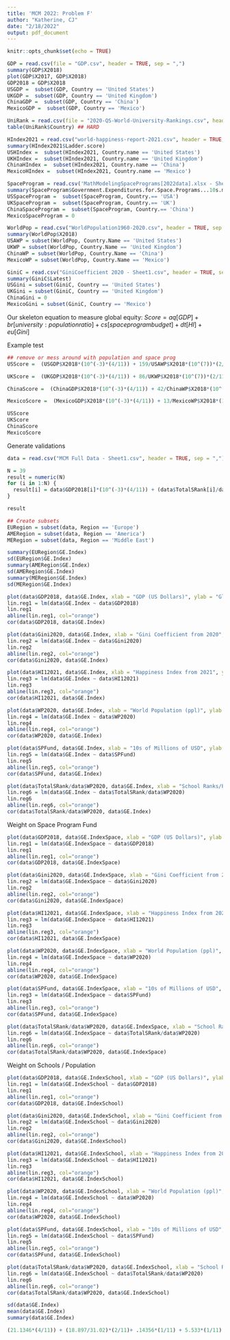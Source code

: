 ```yaml
---
title: 'MCM 2022: Problem F'
author: "Katherine, CJ"
date: "2/18/2022"
output: pdf_document
---
```


```r
knitr::opts_chunk$set(echo = TRUE)
```

```r
GDP = read.csv(file = "GDP.csv", header = TRUE, sep = ",")
summary(GDP$X2018)
plot(GDP$X2017, GDP$X2018)
GDP2018 = GDP$X2018
USGDP =  subset(GDP, Country == 'United States') 
UKGDP =  subset(GDP, Country == 'United Kingdom')
ChinaGDP =  subset(GDP, Country == 'China')
MexicoGDP =  subset(GDP, Country == 'Mexico')

UniRank = read.csv(file = "2020-QS-World-University-Rankings.csv", header = TRUE)
table(UniRank$Country) ## HARD

HIndex2021 = read.csv("world-happiness-report-2021.csv", header = TRUE, sep = ",")
summary(HIndex2021$Ladder.score)
USHIndex =  subset(HIndex2021, Country.name == 'United States')
UKHIndex =  subset(HIndex2021, Country.name == 'United Kingdom')
ChinaHIndex =  subset(HIndex2021, Country.name == 'China')
MexicoHIndex =  subset(HIndex2021, Country.name == 'Mexico')

SpaceProgram = read.csv('MathModelingSpacePrograms[2022data].xlsx - Sheet1.csv', header = TRUE, sep = ",")
summary(SpaceProgram$Government.Expenditures.for.Space.Programs...10s.millions.USD.)
USSpaceProgram =  subset(SpaceProgram, Country.== 'USA') 
UKSpaceProgram =  subset(SpaceProgram, Country.== 'UK') 
ChinaSpaceProgram =  subset(SpaceProgram, Country.== 'China')
MexicoSpaceProgram = 0

WorldPop = read.csv("WorldPopulation1960-2020.csv", header = TRUE, sep = ",")
summary(WorldPop$X2018)
USAWP = subset(WorldPop, Country.Name == 'United States')
UKWP = subset(WorldPop, Country.Name == 'United Kingdom')
ChinaWP = subset(WorldPop, Country.Name == 'China')
MexicoWP = subset(WorldPop, Country.Name == 'Mexico')

GiniC = read.csv("GiniCoefficient 2020 - Sheet1.csv", header = TRUE, sep = ",")
summary(GiniC$Latest)
USGini = subset(GiniC, Country == 'United States')
UKGini = subset(GiniC, Country == 'United Kingdom')
ChinaGini = 0
MexicoGini = subset(GiniC, Country == 'Mexico')
```

Our skeleton equation to measure global equity:
$Score = aq[GDP] + br[university: population ratio] + cs[space program budget] + dt[HI] + eu[Gini]$

Example test
```r
## remove or mess around with population and space prog
USScore =  (USGDP$X2018*(10^(-3)*(4/11)) + 159/USAWP$X2018*(10^(7))*(2/11) + USSpaceProgram$Government.Expenditures.for.Space.Programs...10s.millions.USD.*(10^(-4))*(1/11)  + USHIndex$Ladder.score*(1/11)  + (1-USGini$Latest)*10*(3/11))

UKScore =  (UKGDP$X2018*(10^(-3)*(4/11)) + 86/UKWP$X2018*(10^(7))*(2/11) + UKSpaceProgram$Government.Expenditures.for.Space.Programs...10s.millions.USD.*(10^(-4))*(1/11) + UKHIndex$Ladder.score*(1/11)  + (1-UKGini$Latest)*10*(3/11))

ChinaScore =  (ChinaGDP$X2018*(10^(-3)*(4/11)) + 42/ChinaWP$X2018*(10^(7))*(2/11) + ChinaSpaceProgram$Government.Expenditures.for.Space.Programs...10s.millions.USD.*(10^(-4))*(1/11)  + ChinaHIndex$Ladder.score*(1/11)  + 0*10*(3/11))

MexicoScore =  (MexicoGDP$X2018*(10^(-3)*(4/11)) + 13/MexicoWP$X2018*(10^(7))*(2/11) + ChinaSpaceProgram$Government.Expenditures.for.Space.Programs...10s.millions.USD.*(10^(-4))*(1/11)  + MexicoHIndex$Ladder.score*(1/11)  + (1-MexicoGini$Latest)*10*(3/11))

USScore
UKScore
ChinaScore
MexicoScore
```

 Generate validations
```r
data = read.csv("MCM Full Data - Sheet1.csv", header = TRUE, sep = ",")

N = 39
result = numeric(N)
for (i in 1:N) {
  result[i] = data$GDP2018[i]*(10^(-3)*(4/11)) + (data$TotalSRank[i]/data$WP2020[i]*(10^(7)*(2/11)) + data$SPFund[i]*(10^(-4)*(1/11)) + data$HI12021[i]*(1/11)) + data$Gini2020[i]*(10*(3/11))
}

result
```

```r
## Create subsets
EURegion = subset(data, Region == 'Europe')
AMERegion = subset(data, Region == 'America')
MERegion = subset(data, Region == 'Middle East')

summary(EURegion$GE.Index)
sd(EURegion$GE.Index)
summary(AMERegion$GE.Index)
sd(AMERegion$GE.Index)
summary(MERegion$GE.Index)
sd(MERegion$GE.Index)
```

```r
plot(data$GDP2018, data$GE.Index, xlab = "GDP (US Dollars)", ylab = "Global Equity Index", main = "Global Equity Index vs. GDP from 2018")
lin.reg1 = lm(data$GE.Index ~ data$GDP2018)
lin.reg1
abline(lin.reg1, col="orange")
cor(data$GDP2018, data$GE.Index)

plot(data$Gini2020, data$GE.Index, xlab = "Gini Coefficient from 2020", ylab = "Global Equity Index", main = "Global Equity Index vs. Gini Coefficient from 2020")
lin.reg2 = lm(data$GE.Index ~ data$Gini2020)
lin.reg2
abline(lin.reg2, col="orange")
cor(data$Gini2020, data$GE.Index)

plot(data$HI12021, data$GE.Index, xlab = "Happiness Index from 2021", ylab = "Global Equity Index", main = "Global Equity Index vs. Happiness Index 2021")
lin.reg3 = lm(data$GE.Index ~ data$HI12021)
lin.reg3
abline(lin.reg3, col="orange")
cor(data$HI12021, data$GE.Index)

plot(data$WP2020, data$GE.Index, xlab = "World Population (ppl)", ylab = "Global Equity Index", main = "Global Equity Index vs. World Population in 2020")
lin.reg4 = lm(data$GE.Index ~ data$WP2020)
lin.reg4
abline(lin.reg4, col="orange")
cor(data$WP2020, data$GE.Index)

plot(data$SPFund, data$GE.Index, xlab = "10s of Millions of USD", ylab = "Global Equity Index", main = "Global Equity Index vs. Space Program Fund")
lin.reg5 = lm(data$GE.Index ~ data$SPFund)
lin.reg5
abline(lin.reg5, col="orange")
cor(data$SPFund, data$GE.Index)

plot(data$TotalSRank/data$WP2020, data$GE.Index, xlab = "School Ranks/Population", ylab = "Global Equity Index", main = "Global Equity Index vs. School Ranks/Population")
lin.reg6 = lm(data$GE.Index ~ data$TotalSRank/data$WP2020)
lin.reg6
abline(lin.reg6, col="orange")
cor(data$TotalSRank/data$WP2020, data$GE.Index)

```


Weight on Space Program Fund
```r
plot(data$GDP2018, data$GE.IndexSpace, xlab = "GDP (US Dollars)", ylab = "Global Equity Index", main = "SPF: Global Equity Index vs. GDP from 2018")
lin.reg1 = lm(data$GE.IndexSpace ~ data$GDP2018)
lin.reg1
abline(lin.reg1, col="orange")
cor(data$GDP2018, data$GE.IndexSpace)

plot(data$Gini2020, data$GE.IndexSpace, xlab = "Gini Coefficient from 2020", ylab = "Global Equity Index", main = "SPF: Global Equity Index vs. Gini Coefficient from 2020")
lin.reg2 = lm(data$GE.IndexSpace ~ data$Gini2020)
lin.reg2
abline(lin.reg2, col="orange")
cor(data$Gini2020, data$GE.IndexSpace)

plot(data$HI12021, data$GE.IndexSpace, xlab = "Happiness Index from 2021", ylab = "Global Equity Index", main = "SPF: Global Equity Index vs. Happiness Index 2021")
lin.reg3 = lm(data$GE.IndexSpace ~ data$HI12021)
lin.reg3
abline(lin.reg3, col="orange")
cor(data$HI12021, data$GE.IndexSpace)

plot(data$WP2020, data$GE.IndexSpace, xlab = "World Population (ppl)", ylab = "Global Equity Index", main = "SPF: Global Equity Index vs. World Population in 2020")
lin.reg4 = lm(data$GE.IndexSpace ~ data$WP2020)
lin.reg4
abline(lin.reg4, col="orange")
cor(data$WP2020, data$GE.IndexSpace)

plot(data$SPFund, data$GE.IndexSpace, xlab = "10s of Millions of USD", ylab = "Global Equity Index", main = "SPF: Global Equity Index vs. Space Program Fund")
lin.reg3 = lm(data$GE.IndexSpace ~ data$SPFund)
lin.reg3
abline(lin.reg3, col="orange")
cor(data$SPFund, data$GE.IndexSpace)

plot(data$TotalSRank/data$WP2020, data$GE.IndexSpace, xlab = "School Ranks/Population", ylab = "Global Equity Index", main = "SPF: Global Equity Index vs. School Ranks/Population")
lin.reg6 = lm(data$GE.IndexSpace ~ data$TotalSRank/data$WP2020)
lin.reg6
abline(lin.reg6, col="orange")
cor(data$TotalSRank/data$WP2020, data$GE.IndexSpace)
```

Weight on Schools / Population
```r
plot(data$GDP2018, data$GE.IndexSchool, xlab = "GDP (US Dollars)", ylab = "Global Equity Index", main = "S/P: Global Equity Index vs. GDP from 2018")
lin.reg1 = lm(data$GE.IndexSchool ~ data$GDP2018)
lin.reg1
abline(lin.reg1, col="orange")
cor(data$GDP2018, data$GE.IndexSchool)

plot(data$Gini2020, data$GE.IndexSchool, xlab = "Gini Coefficient from 2020", ylab = "Global Equity Index", main = "S/P: Global Equity Index vs. Gini Coefficient from 2020")
lin.reg2 = lm(data$GE.IndexSchool ~ data$Gini2020)
lin.reg2
abline(lin.reg2, col="orange")
cor(data$Gini2020, data$GE.IndexSchool)

plot(data$HI12021, data$GE.IndexSchool, xlab = "Happiness Index from 2021", ylab = "Global Equity Index", main = "S/P: Global Equity Index vs. Happiness Index 2021")
lin.reg3 = lm(data$GE.IndexSchool ~ data$HI12021)
lin.reg3
abline(lin.reg3, col="orange")
cor(data$HI12021, data$GE.IndexSchool)

plot(data$WP2020, data$GE.IndexSchool, xlab = "World Population (ppl)", ylab = "Global Equity Index", main = "S/P: Global Equity Index vs. World Population in 2020")
lin.reg4 = lm(data$GE.IndexSchool ~ data$WP2020)
lin.reg4
abline(lin.reg4, col="orange")
cor(data$WP2020, data$GE.IndexSchool)

plot(data$SPFund, data$GE.IndexSchool, xlab = "10s of Millions of USD", ylab = "Global Equity Index", main = "S/P: Global Equity Index vs. Space Program Fund")
lin.reg5 = lm(data$GE.IndexSchool ~ data$SPFund)
lin.reg5
abline(lin.reg5, col="orange")
cor(data$SPFund, data$GE.IndexSchool)

plot(data$TotalSRank/data$WP2020, data$GE.IndexSchool, xlab = "School Ranks/Population", ylab = "Global Equity Index", main = "S/P: Global Equity Index vs. School Ranks/Population")
lin.reg6 = lm(data$GE.IndexSchool ~ data$TotalSRank/data$WP2020)
lin.reg6
abline(lin.reg6, col="orange")
cor(data$TotalSRank/data$WP2020, data$GE.IndexSchool)

```

```r
sd(data$GE.Index)
mean(data$GE.Index)
summary(data$GE.Index)

(21.1346*(4/11)) + (18.897/31.02)*(2/11)+ .14356*(1/11) + 5.533*(1/11) + (1-3.266)*10*(3/11)
 
```

